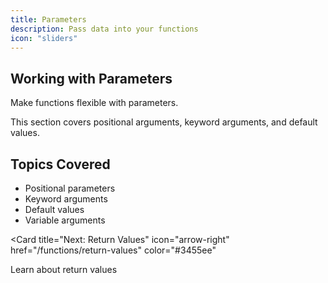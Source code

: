 ```yaml
---
title: Parameters
description: Pass data into your functions
icon: "sliders"
---
```


## Working with Parameters

Make functions flexible with parameters.

<Note>
  This section covers positional arguments, keyword arguments, and default values.
</Note>

## Topics Covered

- Positional parameters
- Keyword arguments
- Default values
- Variable arguments

<Card
  title="Next: Return Values"
  icon="arrow-right"
  href="/functions/return-values"
  color="#3455ee"
>
  Learn about return values
</Card>